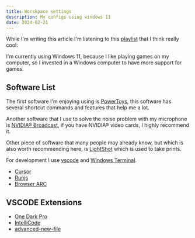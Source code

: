 ```yaml
---
title: Worskpace settings
description: My configs using windows 11
date: 2024-02-21
---
```


While I'm writing this article I'm listening to this <a href="https://open.spotify.com/playlist/3eiBXiaeieNL6Kvqb8nAFM?si=ea64510f612049d3" target="blank">playlist</a> that I think really cool: 

I'm currently using Windows 11, because I like playing games on my computer, so I invested in a Windows computer to have more support for games.

## Software List

The first software I'm enjoying using is [PowerToys](https://github.com/microsoft/PowerToys/releases), this software has several shortcut commands and features that help me a lot.

Another software that I use to solve the noise problem with my microphone is [NVIDIA® Broadcast](https://www.nvidia.com/pt-br/geforce/broadcasting/broadcast-app/), if you have NVIDIA® video cards, I highly recommend it.

Other piece of software that many people may already know, but which is also worth recommending here, is [LightShot](https://app.prntscr.com/pt-br/download.html) which is used to take prints.


For development I use [vscode](https://code.visualstudio.com/) and [Windows Terminal](https://apps.microsoft.com/detail/9n0dx20hk701?hl=pt-br&gl=BR).

- [Cursor](https://google.com.br)
- [Runjs](https://runjs.app/)
- [Browser ARC](https://arc.net/)

## VSCODE Extensions

- [One Dark Pro](https://marketplace.visualstudio.com/items?itemName=zhuangtongfa.Material-theme)
- [IntelliCode](https://marketplace.visualstudio.com/items?itemName=VisualStudioExptTeam.vscodeintellicode)
- [advanced-new-file](https://marketplace.visualstudio.com/items?itemName=patbenatar.advanced-new-file)